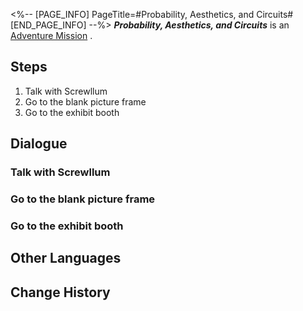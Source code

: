 <%-- [PAGE_INFO]
PageTitle=#Probability, Aesthetics, and Circuits#
[END_PAGE_INFO] --%>
{{Stub|Dialogue.}}
{{Mission Infobox
|id            = 8023501
|title         = 
|image         = <!--Mission Probability, Aesthetics, and Circuits.png-->
|type          = Adventure
|event_name    = 
|chapter       = 
|requirements  = {{cx}}<!--Hidden Exploration Objective ID 8023801--> completed
|summary       = <!--official mission summary from Fate's Atlas-->
|characters    = Trailblazer
|startLocation = [[<!--starting world-->]] - [[<!--starting area-->]]
|world         = <!--starting world-->
|area          = <!--starting area-->
|prev          = 
|next          = 
|rewards       = Credit*5,000
}}
'''''Probability, Aesthetics, and Circuits''''' is an [[Adventure Mission]]<!--in [world]-->.

==Steps==
# Talk with Screwllum
# Go to the blank picture frame
# Go to the exhibit booth

<!--
==Gameplay Notes==

--><!--
==Trial Character==

-->
==Dialogue==
{{Stub Dialogue}}
{{Dialogue Start}}
:{{tx}}
{{Dialogue End}}

===Talk with Screwllum===
{{Mission Description|type=adventure|location=<!--to be added-->|update|Art is an innate gift. People create it just as naturally as infants call for their mothers.}}
{{Dialogue Start}}
:{{tx}}
{{Dialogue End}}

===Go to the blank picture frame===
{{Mission Description|type=adventure|location=<!--to be added-->|update|And that which is past will become cherished memories.}}
{{Dialogue Start}}
:{{tx}}
{{Dialogue End}}

===Go to the exhibit booth===
{{Mission Description|type=adventure|location=<!--to be added-->|update|Revisit the stream of memories and find the treasured instant.}}
{{Dialogue Start}}
:{{tx}}
{{Dialogue End}}

==Other Languages==
{{Other Languages
|en   = Probability, Aesthetics, and Circuits
|zhs  = 概率、美学与回路
|zht  = 機率、美學與迴路
|ja   = 確率、美学、そして回路
|ko   = 확률, 미학 그리고 회로
|es   = Probabilidad, estética y circuitos
|fr   = Probabilité, esthétique et circuits
|ru   = Вероятности, эстетика и схемы
|th   = โอกาส สุนทรียศาสตร์ และวงโคจร
|vi   = Xác Suất, Mỹ Học và Mạch Kín
|de   = Wahrscheinlichkeit, Ästhetik und Schaltkreise
|id   = Peluang, Estetika, dan Sirkuit
|pt   = Probabilidade, Estética e Circuitos
}}

==Change History==
{{Change History|2.3}}
